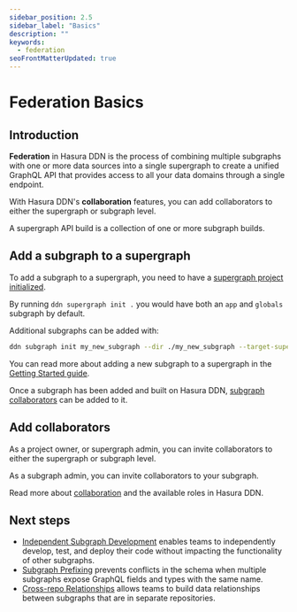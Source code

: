 ```yaml
---
sidebar_position: 2.5
sidebar_label: "Basics"
description: ""
keywords:
  - federation
seoFrontMatterUpdated: true
---
```


# Federation Basics


## Introduction

**Federation** in Hasura DDN is the process of combining multiple subgraphs with one or more data sources into a single
supergraph to create a unified GraphQL API that provides access to all your data domains through a single endpoint.

With Hasura DDN's **collaboration** features, you can add collaborators to either the supergraph or subgraph level.

A supergraph API build is a collection of one or more subgraph builds.

## Add a subgraph to a supergraph

To add a subgraph to a supergraph, you need to have a [supergraph project initialized](/quickstart.mdx).

By running `ddn supergraph init .` you would have both an `app` and `globals` subgraph by default.

Additional subgraphs can be added with:

```bash title="Add a subgraph to a supergraph:"
ddn subgraph init my_new_subgraph --dir ./my_new_subgraph --target-supergraph ./supergraph.yaml
```

You can read more about adding a new subgraph to a supergraph in the [Getting Started guide](/quickstart.mdx).

Once a subgraph has been added and built on Hasura DDN,
[subgraph collaborators](/project-configuration/project-management/manage-collaborators.mdx) can be added to it.

## Add collaborators

As a project owner, or supergraph admin, you can invite collaborators to either the supergraph or subgraph level.

As a subgraph admin, you can invite collaborators to your subgraph.

Read more about [collaboration](/project-configuration/project-management/manage-collaborators.mdx) and the available
roles in Hasura DDN.

## Next steps

- [Independent Subgraph Development](/federation/independent-subgraph-development.mdx) enables teams to independently
  develop, test, and deploy their code without impacting the functionality of other subgraphs.
- [Subgraph Prefixing](/federation/subgraph-prefixing.mdx) prevents conflicts in the schema when multiple subgraphs
  expose GraphQL fields and types with the same name.
- [Cross-repo Relationships](/federation/cross-repo-relationships.mdx) allows teams to build data relationships between
  subgraphs that are in separate repositories.
